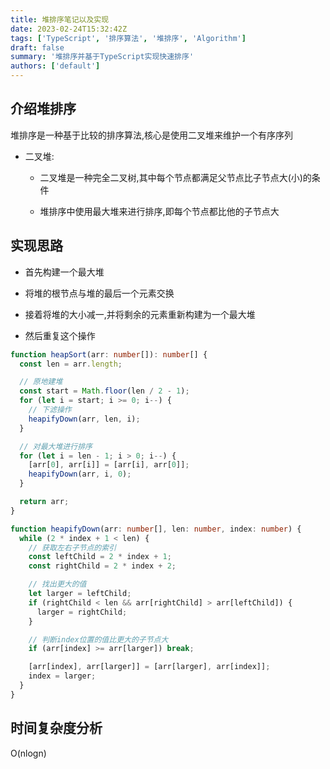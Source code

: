 ```yaml
---
title: 堆排序笔记以及实现
date: 2023-02-24T15:32:42Z
tags: ['TypeScript', '排序算法', '堆排序', 'Algorithm']
draft: false
summary: '堆排序并基于TypeScript实现快速排序'
authors: ['default']
---
```


## 介绍堆排序

堆排序是一种基于比较的排序算法,核心是使用二叉堆来维护一个有序序列

- 二叉堆:

  - 二叉堆是一种完全二叉树,其中每个节点都满足父节点比子节点大(小)的条件

  - 堆排序中使用最大堆来进行排序,即每个节点都比他的子节点大

## 实现思路

- 首先构建一个最大堆

- 将堆的根节点与堆的最后一个元素交换

- 接着将堆的大小减一,并将剩余的元素重新构建为一个最大堆

- 然后重复这个操作

```ts:heapSort.ts
function heapSort(arr: number[]): number[] {
  const len = arr.length;

  // 原地建堆
  const start = Math.floor(len / 2 - 1);
  for (let i = start; i >= 0; i--) {
    // 下滤操作
    heapifyDown(arr, len, i);
  }

  // 对最大堆进行排序
  for (let i = len - 1; i > 0; i--) {
    [arr[0], arr[i]] = [arr[i], arr[0]];
    heapifyDown(arr, i, 0);
  }

  return arr;
}

function heapifyDown(arr: number[], len: number, index: number) {
  while (2 * index + 1 < len) {
    // 获取左右子节点的索引
    const leftChild = 2 * index + 1;
    const rightChild = 2 * index + 2;

    // 找出更大的值
    let larger = leftChild;
    if (rightChild < len && arr[rightChild] > arr[leftChild]) {
      larger = rightChild;
    }

    // 判断index位置的值比更大的子节点大
    if (arr[index] >= arr[larger]) break;

    [arr[index], arr[larger]] = [arr[larger], arr[index]];
    index = larger;
  }
}
```

## 时间复杂度分析

O(nlogn)
